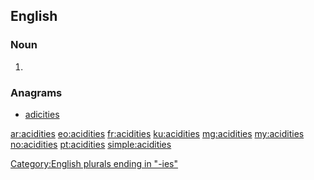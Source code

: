 ==English==

===Noun===
{{head|en|plural}}

# {{plural of|acidity|lang=en}}

===Anagrams===
* [[adicities#English|adicities]]

[[Category:English plurals ending in "-ies"]]

[[ar:acidities]]
[[eo:acidities]]
[[fr:acidities]]
[[ku:acidities]]
[[mg:acidities]]
[[my:acidities]]
[[no:acidities]]
[[pt:acidities]]
[[simple:acidities]]